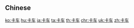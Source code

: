 {{also|卡車}}
==Chinese==
{{zh-see|卡車}}

[[ko:卡车]]
[[hu:卡车]]
[[ja:卡车]]
[[ta:卡车]]
[[th:卡车]]
[[chr:卡车]]
[[uk:卡车]]
[[zh:卡车]]